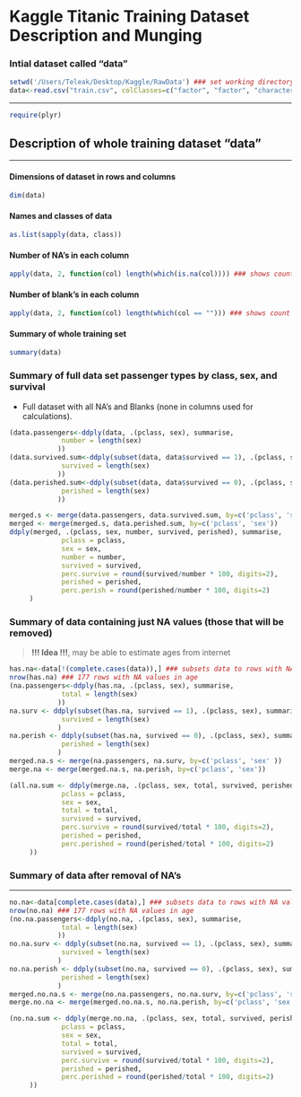 Kaggle Titanic Training Dataset Description and Munging 
========================================================
### Intial dataset called "data"
```r
setwd('/Users/Teleak/Desktop/Kaggle/RawData') ### set working directory and read in training file
data<-read.csv("train.csv", colClasses=c("factor", "factor", "character", "factor", "numeric", "factor", "factor", "character", "numeric", "character", "character"), strip.white=TRUE, sep=",")
```
******
```r
require(plyr)
```
## Description of whole training dataset "data"
*****
#### Dimensions of dataset in rows and columns
```r
dim(data)
```
#### Names and classes of data
```r
as.list(sapply(data, class))
```
#### Number of NA's in each column
```r
apply(data, 2, function(col) length(which(is.na(col)))) ### shows count of NA values by column
```
#### Number of blank's in each column
```r
apply(data, 2, function(col) length(which(col == ""))) ### shows count of blank values by column
```
#### Summary of whole training set 
```r
summary(data)
```
### Summary of full data set passenger types by class, sex, and survival
* Full dataset with all NA's and Blanks (none in columns used for calculations).
```r
(data.passengers<-ddply(data, .(pclass, sex), summarise, 
			 number = length(sex)
 			))
(data.survived.sum<-ddply(subset(data, data$survived == 1), .(pclass, sex), summarise, 
			 survived = length(sex)
 			))
(data.perished.sum<-ddply(subset(data, data$survived == 0), .(pclass, sex), summarise, 
			 perished = length(sex)
 			))
```
```r
merged.s <- merge(data.passengers, data.survived.sum, by=c('pclass', 'sex' ))
merged <- merge(merged.s, data.perished.sum, by=c('pclass', 'sex'))
ddply(merged, .(pclass, sex, number, survived, perished), summarise, 
			 pclass = pclass,
			 sex = sex, 
			 number = number, 
			 survived = survived, 
			 perc.survive = round(survived/number * 100, digits=2),
	 		 perished = perished, 
	 		 perc.perish = round(perished/number * 100, digits=2)
	 )

```

### Summary of data containing just NA values (those that will be removed)
>__!!! Idea !!!__, may be able to estimate ages from internet
```r
has.na<-data[!(complete.cases(data)),] ### subsets data to rows with NA values all of which are in age column (previously determined)
nrow(has.na) ### 177 rows with NA values in age
(na.passengers<-ddply(has.na, .(pclass, sex), summarise, 
			 total = length(sex)
 			))
na.surv <- ddply(subset(has.na, survived == 1), .(pclass, sex), summarise, 
			 survived = length(sex)
 			)
na.perish <- ddply(subset(has.na, survived == 0), .(pclass, sex), summarise, 
			 perished = length(sex)
 			)
merged.na.s <- merge(na.passengers, na.surv, by=c('pclass', 'sex' ))
merge.na <- merge(merged.na.s, na.perish, by=c('pclass', 'sex'))
```
```r
(all.na.sum <- ddply(merge.na, .(pclass, sex, total, survived, perished), summarise, #### combined summary here
			 pclass = pclass,
			 sex = sex, 
			 total = total, 
			 survived = survived, 
			 perc.survive = round(survived/total * 100, digits=2),
	 		 perished = perished, 
	 		 perc.perished = round(perished/total * 100, digits=2)
	 ))
```
### Summary of data after removal of NA's 
****
```r
no.na<-data[complete.cases(data),] ### subsets data to rows with NA values all of which are in age column (previously determined)
nrow(no.na) ### 177 rows with NA values in age
(no.na.passengers<-ddply(no.na, .(pclass, sex), summarise, 
			 total = length(sex)
 			))
no.na.surv <- ddply(subset(no.na, survived == 1), .(pclass, sex), summarise, 
			 survived = length(sex)
 			)
no.na.perish <- ddply(subset(no.na, survived == 0), .(pclass, sex), summarise, 
			 perished = length(sex)
 			)
merged.no.na.s <- merge(no.na.passengers, no.na.surv, by=c('pclass', 'sex' ))
merge.no.na <- merge(merged.no.na.s, no.na.perish, by=c('pclass', 'sex'))
```
```r
(no.na.sum <- ddply(merge.no.na, .(pclass, sex, total, survived, perished), summarise, #### combined summary here
			 pclass = pclass,
			 sex = sex, 
			 total = total, 
			 survived = survived, 
			 perc.survive = round(survived/total * 100, digits=2),
	 		 perished = perished, 
	 		 perc.perished = round(perished/total * 100, digits=2)
	 ))
```


